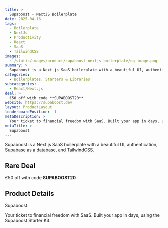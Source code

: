 ```yaml
---
title: >
  Supaboost - NextJS Boilerplate
date: 2025-04-16
tags:
  - Boilerplate
  - NextJs
  - Productivity
  - React
  - SaaS
  - TailwindCSS
images:
  - /static/images/product/supaboost-nextjs-boilerplate/og-image.png
summary: >
  Supaboost is a Next.js SaaS boilerplate with a beautiful UI, authentication, Supabase as a database, and TailwindCSS.
categories:
  - Boilerplates, Starters & Libraries
subcategories:
  - React/Next.js
deal: >
  €50 off with code **SUPABOOST20**
website: https://supaboost.dev
layout: ProductLayout
leaderboardPosition: -1
metaDescription: >
  Your ticket to financial freedom with SaaS. Built your app in days, using the Supaboost Starter Kit.
metaTitle: >
  Supaboost
---
```

Supaboost is a Next.js SaaS boilerplate with a beautiful UI, authentication, Supabase as a database, and TailwindCSS.

## Rare Deal

€50 off with code **SUPABOOST20**

## Product Details

Supaboost

Your ticket to financial freedom with SaaS. Built your app in days, using the Supaboost Starter Kit.
